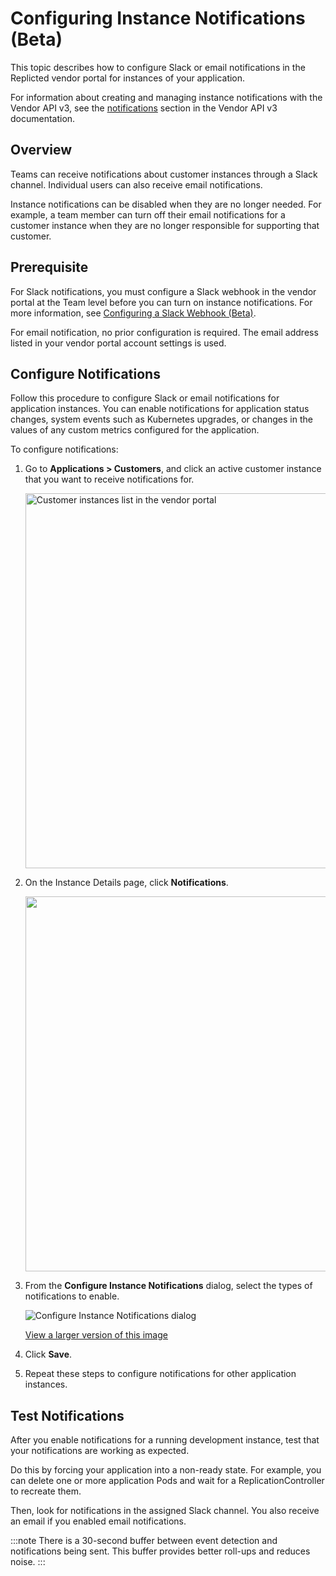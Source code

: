 

# Configuring Instance Notifications (Beta)

This topic describes how to configure Slack or email notifications in the Replicted vendor portal for instances of your application.

For information about creating and managing instance notifications with the Vendor API v3, see the [notifications](https://replicated-vendor-api.readme.io/reference/subscribeinstanceevents) section in the Vendor API v3 documentation.

## Overview

<NotificationsAbout/>

Teams can receive notifications about customer instances through a Slack channel. Individual users can also receive email notifications.

Instance notifications can be disabled when they are no longer needed. For example, a team member can turn off their email notifications for a customer instance when they are no longer responsible for supporting that customer.

## Prerequisite

For Slack notifications, you must configure a Slack webhook in the vendor portal at the Team level before you can turn on instance notifications. For more information, see [Configuring a Slack Webhook (Beta)](team-management-slack-config).

For email notification, no prior configuration is required. The email address listed in your vendor portal account settings is used.

## Configure Notifications

Follow this procedure to configure Slack or email notifications for application instances. You can enable notifications for application status changes, system events such as Kubernetes upgrades, or changes in the values of any custom metrics configured for the application.

To configure notifications:

1. Go to **Applications > Customers**, and click an active customer instance that you want to receive notifications for.

    <img src="/images/customer-instances.png" alt="Customer instances list in the vendor portal" width="600"/>

1. On the Instance Details page, click **Notifications**.

    <img width="600px" src="/images/instance-notifications.png" />

1. From the **Configure Instance Notifications** dialog, select the types of notifications to enable.
 
    ![Configure Instance Notifications dialog](/images/instance-notifications-dialog.png)

    [View a larger version of this image](/images/instance-notifications-dialog.png)

1. Click **Save**.

1. Repeat these steps to configure notifications for other application instances.


## Test Notifications

After you enable notifications for a running development instance, test that your notifications are working as expected.

Do this by forcing your application into a non-ready state. For example, you can delete one or more application Pods and wait for a ReplicationController to recreate them.

Then, look for notifications in the assigned Slack channel. You also receive an email if you enabled email notifications.

:::note
There is a 30-second buffer between event detection and notifications being sent. This buffer provides better roll-ups and reduces noise.
:::